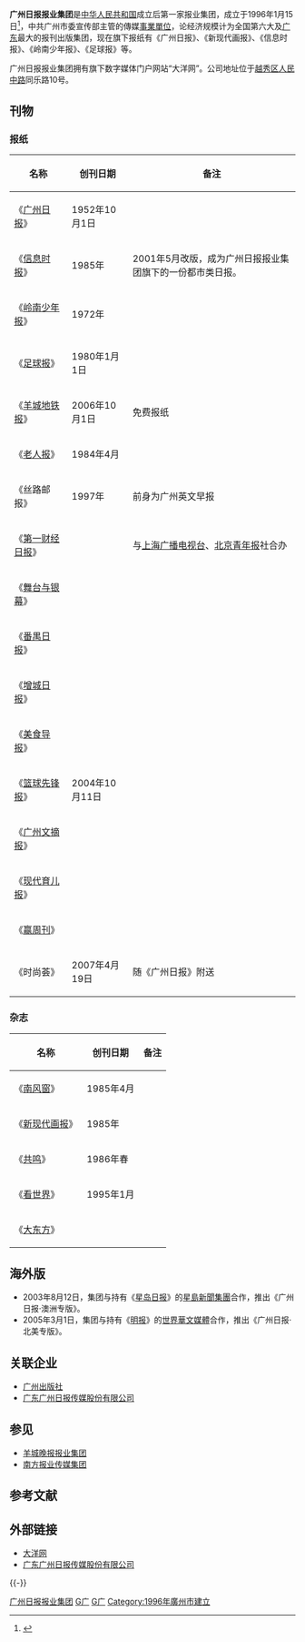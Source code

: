 '''广州日报报业集团'''是[[中华人民共和国|中华人民共和国]]成立后第一家报业集团，成立于1996年1月15日<ref>{{cite news|url=http://news.sina.com.cn/c/2008-09-12/154616281898.shtml|title=《广州日报》简介|publisher=大洋网-广州日报|date=2008-09-12|accessdate=2013-05-17|archive-date=2013-11-04|archive-url=https://web.archive.org/web/20131104064931/http://news.sina.com.cn/c/2008-09-12/154616281898.shtml|dead-url=no}}</ref>，中共广州市委宣传部主管的傳媒[[事業單位|事業單位]]，论经济规模计为全国第六大及[[广东|广东]]最大的报刊出版集团，现在旗下报纸有《广州日报》、《新现代画报》、《信息时报》、《岭南少年报》、《足球报》等。

广州日报报业集团拥有旗下数字媒体门户网站“大洋网”。公司地址位于[[越秀区|越秀区]][[人民路_(广州)|人民中路]]同乐路10号。

== 刊物 ==  	 
=== 报纸 ===
{| class="wikitable sortable"
!名称!!创刊日期!!备注
|-
|《[[广州日报|广州日报]]》||1952年10月1日||
|-
|《[[信息时报|信息时报]]》||1985年||2001年5月改版，成为广州日报报业集团旗下的一份都市类日报。
|-
|《[[岭南少年报|岭南少年报]]》||1972年||
|-
|《[[足球报|足球报]]》||1980年1月1日||
|-
|《[[羊城地铁报|羊城地铁报]]》||2006年10月1日||免费报纸
|-
|《[[老人报|老人报]]》||1984年4月||
|-
|《丝路邮报》||1997年||前身为广州英文早报
|-
|《[[第一财经日报|第一财经日报]]》||||与[[上海广播电视台|上海广播电视台]]、[[北京青年报|北京青年报]]社合办
|-
|《[[舞台与银幕|舞台与银幕]]》||||
|-
|《[[番禺日报|番禺日报]]》||||
|-
|《[[增城日报|增城日报]]》||||
|-
|《[[美食导报|美食导报]]》||||
|-
|《[[篮球先锋报|篮球先锋报]]》||2004年10月11日||
|-
|《[[广州文摘报|广州文摘报]]》||||
|-
|《[[现代育儿报|现代育儿报]]》||||
|-
|《[[赢周刊|赢周刊]]》||||
|-
|《时尚荟》||2007年4月19日||随《广州日报》附送
|}

=== 杂志 ===
{| class="wikitable  sortable"
!名称!!创刊日期!!备注
|-
|《[[南风窗|南风窗]]》||1985年4月||
|-
|《[[新现代画报|新现代画报]]》||1985年||
|-
|《[[共鸣_(杂志)|共鸣]]》||1986年春||
|-
|《[[看世界|看世界]]》||1995年1月||
|-
|《[[大东方_(杂志)|大东方]]》||||
|}

== 海外版 ==
* 2003年8月12日，集团与持有《[[星岛日报|星岛日报]]》的[[星島新聞集團|星島新聞集團]]合作，推出《广州日报·澳洲专版》。
* 2005年3月1日，集团与持有《[[明报|明报]]》的[[世界華文媒體|世界華文媒體]]合作，推出《广州日报·北美专版》。

== 关联企业 ==
* [[广州出版社|广州出版社]]
* [[广东广州日报传媒股份有限公司|广东广州日报传媒股份有限公司]]

== 参见 ==
* [[羊城晚报报业集团|羊城晚报报业集团]]
* [[南方报业传媒集团|南方报业传媒集团]]

== 参考文献 ==
{{Reflist}}

== 外部链接 ==
* [http://www.dayoo.com/ 大洋网] {{Wayback|url=http://www.dayoo.com/ |date=20100718185843 }}
* [http://www.gdgzrb.com/ 广东广州日报传媒股份有限公司] {{Wayback|url=http://www.gdgzrb.com/ |date=20121224022048 }}

{{-}}
{{广州日报报业集团}}

[[Category:广州日报报业集团|]]
[[Category:总部位于广州市的中华人民共和国国有企业|G广]]
[[Category:越秀区|G广]]
[[Category:1996年廣州市建立|Category:1996年廣州市建立]]